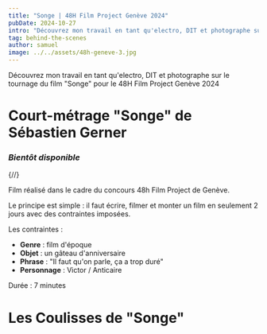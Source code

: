 ```yaml
---
title: "Songe | 48H Film Project Genève 2024"
pubDate: 2024-10-27
intro: "Découvrez mon travail en tant qu'electro, DIT et photographe sur le tournage du court-métrage Songe. pour le 48H Film Project Genève 2024"
tag: behind-the-scenes
author: samuel
image: ../../assets/48h-geneve-3.jpg
---
```


Découvrez mon travail en tant qu'electro, DIT et photographe sur le tournage du film "Songe" pour le 48H Film Project Genève 2024

# Court-métrage "Songe" de Sébastien Gerner
### *Bientôt disponible*
{/*<YouTube id="jVZNGPsjfEc"></YouTube>*/}
<Image src={prix} alt=""/>

Film réalisé dans le cadre du concours 48h Film Project de Genève.

Le principe est simple : il faut écrire, filmer et monter un film en seulement 2 jours avec des contraintes imposées.

Les contraintes :

- **Genre** : film d'époque
- **Objet** : un gâteau d'anniversaire
- **Phrase** : "Il faut qu'on parle, ça a trop duré"
- **Personnage** : Victor / Anticaire


Durée : 7 minutes

# Les Coulisses de "Songe"

<ImageGallery folder="48h-geneve" />